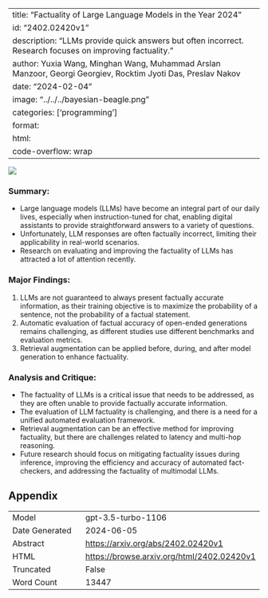 
---
title: "Factuality of Large Language Models in the Year 2024"
id: "2402.02420v1"
description: "LLMs provide quick answers but often incorrect. Research focuses on improving factuality."
author: Yuxia Wang, Minghan Wang, Muhammad Arslan Manzoor, Georgi Georgiev, Rocktim Jyoti Das, Preslav Nakov
date: "2024-02-04"
image: "../../../bayesian-beagle.png"
categories: ['programming']
format:
  html:
    code-overflow: wrap
---

![](../../../bayesian-beagle.png)

### **Summary:**
- Large language models (LLMs) have become an integral part of our daily lives, especially when instruction-tuned for chat, enabling digital assistants to provide straightforward answers to a variety of questions.
- Unfortunately, LLM responses are often factually incorrect, limiting their applicability in real-world scenarios.
- Research on evaluating and improving the factuality of LLMs has attracted a lot of attention recently.

### Major Findings:
1. LLMs are not guaranteed to always present factually accurate information, as their training objective is to maximize the probability of a sentence, not the probability of a factual statement.
2. Automatic evaluation of factual accuracy of open-ended generations remains challenging, as different studies use different benchmarks and evaluation metrics.
3. Retrieval augmentation can be applied before, during, and after model generation to enhance factuality.

### Analysis and Critique:
- The factuality of LLMs is a critical issue that needs to be addressed, as they are often unable to provide factually accurate information.
- The evaluation of LLM factuality is challenging, and there is a need for a unified automated evaluation framework.
- Retrieval augmentation can be an effective method for improving factuality, but there are challenges related to latency and multi-hop reasoning.
- Future research should focus on mitigating factuality issues during inference, improving the efficiency and accuracy of automated fact-checkers, and addressing the factuality of multimodal LLMs.

## Appendix

|          |          |
|----------|----------|
| Model     | gpt-3.5-turbo-1106       |
| Date Generated     | 2024-06-05       |
| Abstract | [https://arxiv.org/abs/2402.02420v1](https://arxiv.org/abs/2402.02420v1)        |
| HTML     | [https://browse.arxiv.org/html/2402.02420v1](https://browse.arxiv.org/html/2402.02420v1)       |
| Truncated       | False       |
| Word Count       | 13447       |